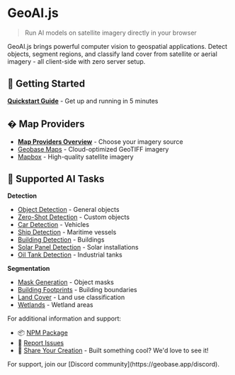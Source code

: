 
# GeoAI.js
> Run AI models on satellite imagery directly in your browser

GeoAI.js brings powerful computer vision to geospatial applications. Detect objects, segment regions, and classify land cover from satellite or aerial imagery - all client-side with zero server setup.

## 🚀 Getting Started

[**Quickstart Guide**](./geoaijs/quickstart) - Get up and running in 5 minutes

## �️ Map Providers

- [**Map Providers Overview**](./geoaijs/map-providers) - Choose your imagery source
- [Geobase Maps](./geoaijs/map-providers/geobase) - Cloud-optimized GeoTIFF imagery
- [Mapbox](./geoaijs/map-providers/mapbox) - High-quality satellite imagery

## 🤖 Supported AI Tasks

**Detection**
- [Object Detection](./geoaijs/supported-tasks/object-detection) - General objects
- [Zero-Shot Detection](./geoaijs/supported-tasks/zero-shot-object-detection) - Custom objects
- [Car Detection](./geoaijs/supported-tasks/car-detection) - Vehicles
- [Ship Detection](./geoaijs/supported-tasks/ship-detection) - Maritime vessels
- [Building Detection](./geoaijs/supported-tasks/building-detection) - Buildings
- [Solar Panel Detection](./geoaijs/supported-tasks/solar-panel-detection) - Solar installations
- [Oil Tank Detection](./geoaijs/supported-tasks/oil-storage-tank-detection) - Industrial tanks

**Segmentation**
- [Mask Generation](./geoaijs/supported-tasks/mask-generation) - Object masks
- [Building Footprints](./geoaijs/supported-tasks/building-footprint-segmentation) - Building boundaries
- [Land Cover](./geoaijs/supported-tasks/land-cover-classification) - Land use classification
- [Wetlands](./geoaijs/supported-tasks/wetland-segmentation) - Wetland areas

For additional information and support:

- 📦 [NPM Package](https://www.npmjs.com/package/@geobase-js/geoai)
- 🐛 [Report Issues](https://github.com/decision-labs/geobase-ai.js/issues)
- 🎉 [Share Your Creation](https://geobase.app/discord) - Built something cool? We'd love to see it!

<Callout type="info" emoji="ℹ️">
  For support, join our [Discord community](https://geobase.app/discord).
</Callout>
